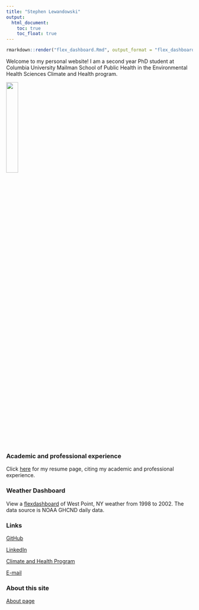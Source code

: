 ```yaml
---
title: "Stephen Lewandowski"
output:
  html_document:
    toc: true
    toc_float: true
---
```


```r
rmarkdown::render("flex_dashboard.Rmd", output_format = "flex_dashboard")
```

Welcome to my personal website! I am a second year PhD student at Columbia University Mailman School of Public Health in the Environmental Health Sciences Climate and Health program.        


<img src="images/cumc_photo.JPG" style="width:25%">


### Academic and professional experience

Click [here](resume.html)  for my resume page, citing my academic and professional experience.


### Weather Dashboard

View a [flexdashboard](flex_dashboard.html) of West Point, NY weather from 1998 to 2002. The data source is NOAA GHCND daily data.  


### Links 

[GitHub](https://github.com/sal2222)    

[LinkedIn](https://www.linkedin.com/in/stevelewandowski/)  

[Climate and Health Program](https://www.mailman.columbia.edu/research/climate-and-health-program)  

[E-mail](sal2222@cumc.columbia.edu)    


### About this site

[About page](about.html)





